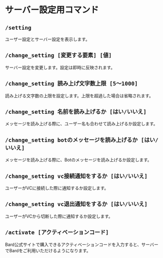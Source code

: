 # サーバー設定用コマンド

## `/setting`

ユーザー設定とサーバー設定を表示します。

## `/change_setting [変更する要素] [値]`

サーバー設定を変更します。設定は即時に反映されます。

## `/change_setting 読み上げ文字数上限 [5～1000]`

読み上げる文字数の上限を設定します。上限を超過した場合は省略されます。

## `/change_setting 名前を読み上げるか [はい/いいえ]`

メッセージを読み上げる際に、ユーザー名も合わせて読み上げるか設定します。

## `/change_setting botのメッセージを読み上げるか [はい/いいえ]`

メッセージを読み上げる際に、Botのメッセージを読み上げるか設定します。

## `/change_setting vc接続通知をするか [はい/いいえ]`

ユーザーがVCに接続した際に通知するか設定します。

## `/change_setting vc退出通知をするか [はい/いいえ]`

ユーザーがVCから切断した際に通知するか設定します。

## `/activate [アクティベーションコード]`

Bard公式サイトで購入できるアクティベーションコードを入力すると、サーバーでBardをご利用いただけるようになります。